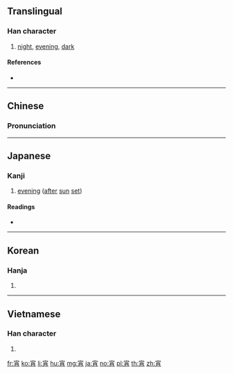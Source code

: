 ==Translingual==

===Han character===
{{Han char|rn=40|rad=宀|as=07|sn=10|four=30227|canj=JFB|ids=⿱宀肖}}

# [[night]], [[evening]], [[dark]]

====References====
* {{Han ref|kx=0286.150|dkj=07168|dj=0566.020|hdz=20932.020|uh=5BB5|ud=23477|bh=AE64|bd=44644}}

----

==Chinese==
{{zh-forms}}

===Pronunciation===
{{zh-pron
|m=xiāo
|c=siu1
|mc=y
|oc=y
|ma=
|cat=n
}}

----

==Japanese==

===Kanji===
{{ja-kanji|grade=c|rs=宀07}}

# [[evening]] ([[after]] [[sun]] [[set]])

====Readings====
* {{ja-readings|on=[[しょう]] (shō)|kun=[[よい]] (yoi)}}

----

==Korean==

===Hanja===
{{ko-hanja|hangeul=소|rv=so|mr=so}}

# {{defn|lang=ko|sort=宀07}}

----

==Vietnamese==

===Han character===
{{vi-hantu|[[tiêu]]|rs=宀07}}

# {{defn|lang=vi|sort=宀07}}

[[fr:宵]]
[[ko:宵]]
[[li:宵]]
[[hu:宵]]
[[mg:宵]]
[[ja:宵]]
[[no:宵]]
[[pl:宵]]
[[th:宵]]
[[zh:宵]]